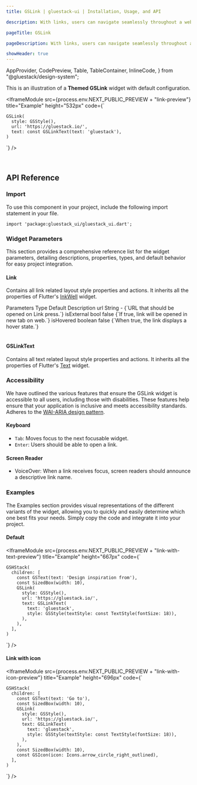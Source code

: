 ```yaml
---
title: GSLink | gluestack-ui | Installation, Usage, and API

description: With links, users can navigate seamlessly throughout a website. This widget has a hyperlinked appearance for a user-friendly experience.

pageTitle: GSLink

pageDescription: With links, users can navigate seamlessly throughout a website. This widget has a hyperlinked appearance for a user-friendly experience.

showHeader: true
---
```



  AppProvider,
  CodePreview,
  Table,
  TableContainer,
  InlineCode,
} from "@gluestack/design-system";

<Meta title="Components/Forms/Link" />

This is an illustration of a **Themed GSLink** widget with default configuration.

<IframeModule
  src={process.env.NEXT_PUBLIC_PREVIEW + "link-preview"}
  title="Example"
  height="532px"
  code={`

    GSLink(
      style: GSStyle(),
      url: 'https://gluestack.io/',
      text: const GSLinkText(text: 'gluestack'),
    )

`}
/>

<br />

## API Reference

### Import

To use this component in your project, include the following import statement in your file.

```
import 'package:gluestack_ui/gluestack_ui.dart';
```

### Widget Parameters

This section provides a comprehensive reference list for the widget parameters, detailing descriptions, properties, types, and default behavior for easy project integration.

#### Link

Contains all link related layout style properties and actions.
It inherits all the properties of Flutter's [InkWell](https://api.flutter.dev/flutter/material/InkWell-class.html) widget.

<AppProvider>
  <TableContainer>
    <Table>
      <Table.THead>
        <Table.TR>
          <Table.TH>
            <Table.TText>Parameters</Table.TText>
          </Table.TH>
          <Table.TH>
            <Table.TText>Type</Table.TText>
          </Table.TH>
          <Table.TH>
            <Table.TText>Default</Table.TText>
          </Table.TH>
          <Table.TH>
            <Table.TText>Description</Table.TText>
          </Table.TH>
        </Table.TR>
      </Table.THead>
      <Table.TBody>
        <Table.TR>
          <Table.TD>
            <Table.TText>
              <InlineCode>url</InlineCode>
            </Table.TText>
          </Table.TD>
          <Table.TD>
            <Table.TText>String</Table.TText>
          </Table.TD>
          <Table.TD>
            <Table.TText>-</Table.TText>
          </Table.TD>
          <Table.TD>
            <Table.TText>{`URL that should be opened on Link press.`}</Table.TText>
          </Table.TD>
        </Table.TR>
        <Table.TR>
          <Table.TD>
            <Table.TText>
              <InlineCode>isExternal</InlineCode>
            </Table.TText>
          </Table.TD>
          <Table.TD>
            <Table.TText>bool</Table.TText>
          </Table.TD>
          <Table.TD>
            <Table.TText>false</Table.TText>
          </Table.TD>
          <Table.TD>
            <Table.TText>{`If true, link will be opened in new tab on web.`}</Table.TText>
          </Table.TD>
        </Table.TR>
        <Table.TR>
          <Table.TD>
            <Table.TText>
              <InlineCode>isHovered</InlineCode>
            </Table.TText>
          </Table.TD>
          <Table.TD>
            <Table.TText>boolean</Table.TText>
          </Table.TD>
          <Table.TD>
            <Table.TText>false</Table.TText>
          </Table.TD>
          <Table.TD>
            <Table.TText>{`When true, the link displays a hover state.`}</Table.TText>
          </Table.TD>
        </Table.TR>
      </Table.TBody>
    </Table>
  </TableContainer>
</AppProvider>

#### GSLinkText

Contains all text related layout style properties and actions. It inherits all the properties of Flutter's [Text](https://api.flutter.dev/flutter/widgets/Text-class.html) widget.

### Accessibility

We have outlined the various features that ensure the GSLink widget is accessible to all users, including those with disabilities. These features help ensure that your application is inclusive and meets accessibility standards. Adheres to the [WAI-ARIA design pattern](https://www.w3.org/WAI/ARIA/apg/patterns/link/).

#### Keyboard

- `Tab`: Moves focus to the next focusable widget.
- `Enter`: Users should be able to open a link.

#### Screen Reader

- VoiceOver: When a link receives focus, screen readers should announce a descriptive link name.

### Examples

The Examples section provides visual representations of the different variants of the widget, allowing you to quickly and easily determine which one best fits your needs. Simply copy the code and integrate it into your project.

#### Default

<IframeModule
  src={process.env.NEXT_PUBLIC_PREVIEW + "link-with-text-preview"}
  title="Example"
  height="667px"
  code={`

    GSHStack(
      children: [
        const GSText(text: 'Design inspiration from'),
        const SizedBox(width: 10),
        GSLink(
          style: GSStyle(),
          url: 'https://gluestack.io/',
          text: GSLinkText(
            text: 'gluestack',
            style: GSStyle(textStyle: const TextStyle(fontSize: 18)),
          ),
        ),
      ],
    )

`}
/>

#### Link with icon

<IframeModule
  src={process.env.NEXT_PUBLIC_PREVIEW + "link-with-icon-preview"}
  title="Example"
  height="696px"
  code={`

    GSHStack(
      children: [
        const GSText(text: 'Go to'),
        const SizedBox(width: 10),
        GSLink(
          style: GSStyle(),
          url: 'https://gluestack.io/',
          text: GSLinkText(
            text: 'gluestack',
            style: GSStyle(textStyle: const TextStyle(fontSize: 18)),
          ),
        ),
        const SizedBox(width: 10),
        const GSIcon(icon: Icons.arrow_circle_right_outlined),
      ],
    )

`}
/>

<br />
